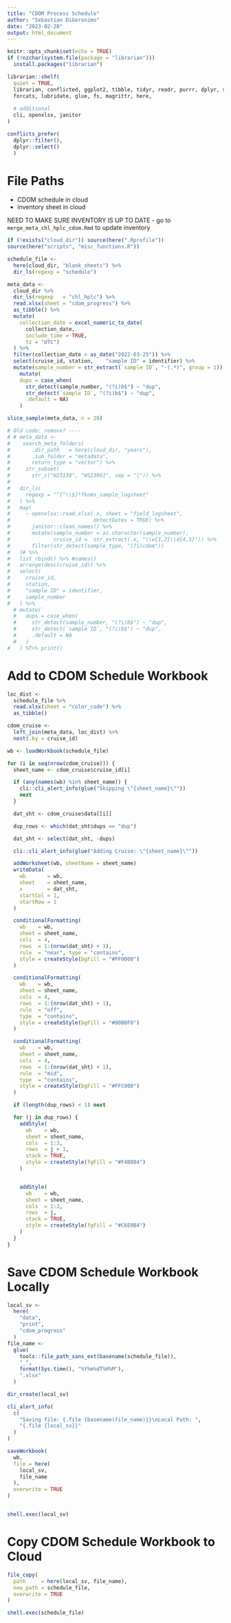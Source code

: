 ```yaml
---
title: "CDOM Process Schedule"
author: "Sebastian DiGeronimo"
date: "2023-02-28"
output: html_document
---
```


```r
knitr::opts_chunk$set(echo = TRUE)
if (!nzchar(system.file(package = "librarian"))) 
  install.packages("librarian")

librarian::shelf(
  quiet = TRUE,
  librarian, conflicted, ggplot2, tibble, tidyr, readr, purrr, dplyr, stringr,
  forcats, lubridate, glue, fs, magrittr, here,
  
  # additional
  cli, openxlsx, janitor
)

conflicts_prefer(
  dplyr::filter(), 
  dplyr::select()
  )
```

# File Paths

- CDOM schedule in cloud
- inventory sheet in cloud


NEED TO MAKE SURE INVENTORY IS UP TO DATE
- go to `merge_meta_chl_hplc_cdom.Rmd` to update inventory

```r
if (!exists("cloud_dir")) source(here(".Rprofile"))
source(here("scripts", "misc_functions.R"))

schedule_file <- 
  here(cloud_dir, "blank_sheets") %>%
  dir_ls(regexp = "schedule") 

meta_data <-
  cloud_dir %>%
  dir_ls(regexp   = "chl_hplc") %>%
  read.xlsx(sheet = "cdom_progress") %>%
  as_tibble() %>%
  mutate(
    collection_date = excel_numeric_to_date(
      collection_date, 
      include_time = TRUE,
      tz = "UTC")
  ) %>%
  filter(collection_date > as_date("2022-03-25")) %>%
  select(cruise_id, station,	"sample ID" = identifier) %>%
  mutate(sample_number = str_extract(`sample ID`, "-(.*)", group = 1)) %>%
    mutate(
    dups = case_when(
      str_detect(sample_number, "(?i)b$") ~ "dup",
      str_detect(`sample ID`, "(?i)b$") ~ "dup",
      .default = NA)
    )

slice_sample(meta_data, n = 20)

# Old code: remove? ---- 
# # meta_data <-
#    search_meta_folders(
#       .dir_path   = here(cloud_dir, "years"),
#       .sub_folder = "metadata",
#       return_type = "vector") %>%
#     str_subset(
#       str_c("H23138", "WS23061", sep = "|")) %>%
# 
#   dir_ls(
#     regexp = "^[^\\$]*fknms_sample_logsheet"
#   ) %>%
#   map(
#     ~ openxlsx::read.xlsx(.x, sheet = "field_logsheet",
#                           detectDates = TRUE) %>%
#       janitor::clean_names() %>%
#       mutate(sample_number = as.character(sample_number),
#              cruise_id =  str_extract(.x, "\\w{1,2}\\d{4,5}")) %>%
#       filter(str_detect(sample_type, "(?i)cdom"))
#   )# %>%
#   list_rbind() %>% #names()
#   arrange(desc(cruise_id)) %>%
#   select(
#     cruise_id,
#     station,
#     "sample ID" = identifier,
#     sample_number
#   ) %>%
  # mutate(
  #   dups = case_when(
  #     str_detect(sample_number, "(?i)b$") ~ "dup",
  #     str_detect(`sample ID`, "(?i)b$") ~ "dup",
  #     .default = NA
  #   )
#   ) %T>% print()

```

# Add to CDOM Schedule Workbook

```r
loc_dist <-
  schedule_file %>%
  read.xlsx(sheet = "color_code") %>%
  as_tibble()

cdom_cruise <- 
  left_join(meta_data, loc_dist) %>%
  nest(.by = cruise_id)

wb <- loadWorkbook(schedule_file) 

for (i in seq(nrow(cdom_cruise))) {
  sheet_name <- cdom_cruise$cruise_id[i]

  if (any(names(wb) %in% sheet_name)) {
    cli::cli_alert_info(glue("Skipping \"{sheet_name}\""))
    next
  }

  dat_sht <- cdom_cruise$data[[i]]

  dup_rows <- which(dat_sht$dups == "dup")

  dat_sht <- select(dat_sht, -dups)

  cli::cli_alert_info(glue("Adding Cruise: \"{sheet_name}\""))

  addWorksheet(wb, sheetName = sheet_name)
  writeData(
    wb       = wb,
    sheet    = sheet_name, 
    x        = dat_sht,
    startCol = 1, 
    startRow = 1
  )

  conditionalFormatting(
    wb    = wb,
    sheet = sheet_name,
    cols  = 4,
    rows  = 1:(nrow(dat_sht) + 1),
    rule  = "near", type = "contains",
    style = createStyle(bgFill = "#FF0000")
  )

  conditionalFormatting(
    wb    = wb,
    sheet = sheet_name,
    cols  = 4,
    rows  = 1:(nrow(dat_sht) + 1),
    rule  = "off", 
    type  = "contains",
    style = createStyle(bgFill = "#00B0F0")
  )

  conditionalFormatting(
    wb    = wb,
    sheet = sheet_name,
    cols  = 4,
    rows  = 1:(nrow(dat_sht) + 1),
    rule  = "mid", 
    type  = "contains",
    style = createStyle(bgFill = "#FFC000")
  )

  if (length(dup_rows) < 1) next

  for (j in dup_rows) {
    addStyle(
      wb    = wb,
      sheet = sheet_name,
      cols  = 1:3,
      rows  = j + 1,
      stack = TRUE,
      style = createStyle(fgFill = "#F4B084")
    )


    addStyle(
      wb    = wb,
      sheet = sheet_name,
      cols  = 1:3,
      rows  = j,
      stack = TRUE,
      style = createStyle(fgFill = "#C6E0B4")
    )
  }
}

```

# Save CDOM Schedule Workbook Locally
```r

local_sv <-
  here(
    "data",
    "print",
    "cdom_progress"
  )
file_name <-
  glue(
    tools::file_path_sans_ext(basename(schedule_file)),
    "_",
    format(Sys.time(), "%Y%m%dT%H%M"),
    ".xlsx"
  )

dir_create(local_sv)

cli_alert_info(
  c(
    "Saving file: {.file {basename(file_name)}}\nLocal Path: ",
    "{.file {local_sv}}"
  )
)

saveWorkbook(
  wb,
  file = here(
    local_sv,
    file_name
  ),
  overwrite = TRUE
)


shell.exec(local_sv)
```

# Copy CDOM Schedule Workbook to Cloud

```r
file_copy(
  path     = here(local_sv, file_name),
  new_path = schedule_file,
  overwrite = TRUE
)

shell.exec(schedule_file)
```

